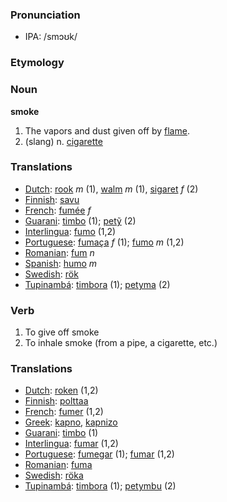 ===Pronunciation===
*IPA: /smɔʊk/
===Etymology===
=== Noun ===
'''smoke'''
#The vapors and dust given off by [[flame]].
# (slang) n. [[cigarette]]
=== Translations ===
*[[Dutch]]: [[rook]] ''m'' (1), [[walm]] ''m'' (1), [[sigaret]] ''f'' (2)
*[[Finnish]]: [[savu]]
*[[French]]: [[fumée]] ''f''
*[[Guarani]]: [[timbo]] (1); [[petỹ]] (2)
*[[Interlingua]]: [[fumo]] (1,2)
*[[Portuguese]]: [[fumaça]] ''f'' (1); [[fumo]] ''m'' (1,2)
*[[Romanian]]: [[fum]] ''n''
*[[Spanish]]: [[humo]] ''m''
*[[Swedish]]: [[rök]]
*[[Tupinambá]]: [[timbora]] (1); [[petyma]] (2)
=== Verb ===
#To give off smoke
#To inhale smoke (from a pipe, a cigarette, etc.)
=== Translations ===
*[[Dutch]]: [[roken]] (1,2)
*[[Finnish]]: [[polttaa]]
*[[French]]: [[fumer]] (1,2)
*[[Greek]]: [[kapno]], [[kapnizo]]
*[[Guarani]]: [[timbo]] (1)
*[[Interlingua]]: [[fumar]] (1,2)
*[[Portuguese]]: [[fumegar]] (1); [[fumar]] (1,2)
*[[Romanian]]: [[fuma]]
*[[Swedish]]: [[röka]]
*[[Tupinambá]]: [[timbora]] (1); [[petymbu]] (2)